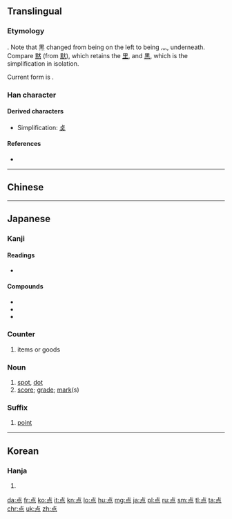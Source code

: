 {{also|點|奌}}
==Translingual==
{{stroke order|strokes=9}}
{{stroke order|type=animate}}

===Etymology===
{{Han simp|點|f=黑|t=灬}}. Note that 黑 changed from being on the left to being 灬, underneath. Compare [[黙]] (from [[默]]), which retains the [[里]], and [[黒]], which is the simplification in isolation.

Current form is {{Han compound|占|灬}}.

===Han character===
{{Han char|rn=86|rad=火|as=05|sn=9|four=|canj=X卜口火 (XYRF), 卜口火 (YRF)|ids=⿱[[占]][[灬]]}}

====Derived characters====
* Simplification: [[奌]]

====References====
* {{Han ref|kx=0669.101|dkj=18980|dj=1078.150|hdz=32198.070|uh=70B9|ud=28857}}

----

==Chinese==
{{zh-see|點}}

----

==Japanese==

===Kanji===
{{ja-kanji|grade=2|rs=火05|style=s|kyu=點}}

====Readings====
* {{ja-readings
|kanon=[[てん]] (ten)
|goon=[[てん]] (ten)
|kun=[[ぼち]] (bochi), [[たてる]] ([[点てる]], tateru), [[さす]] ([[点す]], sasu), [[とぼす]] ([[点す]], tobosu), [[ともす]] ([[点す]], tomosu), [[つける]] ([[点ける]], [[tsukeru]])}}
{{attention|ja|review readings}}

====Compounds====
* {{ja-r|点穴|てんけつ|gloss=[[pressure point]]s}}
* {{ja-r|濁点|だくてん}}
* {{ja-r|半濁点|はんだくてん}}

===Counter===
{{ja-pos|てん|counter}}

# items or goods

===Noun===
{{ja-noun|てん}}

# [[spot]], [[dot]]
# [[score]]; [[grade]]; [[mark]](s)

===Suffix===
{{ja-pos|てん|suffix}}

# [[point]]

----

==Korean==

===Hanja===
{{ko-hanja|hangeul=점|eumhun=|rv=jeom|mr=chŏm|y=cem}}

# {{defn|lang=ko|sort=火05}}

[[da:点]]
[[fr:点]]
[[ko:点]]
[[it:点]]
[[kn:点]]
[[lo:点]]
[[hu:点]]
[[mg:点]]
[[ja:点]]
[[pl:点]]
[[ru:点]]
[[sm:点]]
[[tl:点]]
[[ta:点]]
[[chr:点]]
[[uk:点]]
[[zh:点]]